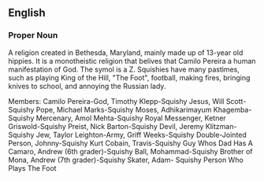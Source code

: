 ==English==
===Proper Noun===
A religion created in Bethesda, Maryland, mainly made up of 13-year old hippies. It is a monotheistic religion that belives that Camilo Pereira a human manifestation of God. The symol is a Z. Squishies have many pastimes, such as playing King of the Hill, "The Foot", football, making fires, bringing knives to school, and annoying the Russian lady.

Members:
Camilo Pereira-God,
Timothy Klepp-Squishy Jesus,
Will Scott-Squishy Pope,
Michael Marks-Squishy Moses,
Adhikarimayum Khagemba-Squishy Mercenary,
Amol Mehta-Squishy Royal Messenger,
Ketner Griswold-Squishy Preist,
Nick Barton-Squishy Devil,
Jeremy Klitzman-Squishy Jew,
Taylor Leighton-Army,
Griff Weeks-Squishy Double-Jointed Person,
Johnny-Squishy Kurt Cobain,
Travis-Squishy Guy Whos Dad Has A Camaro,
Andrew (6th grader)-Squishy Ball,
Mohammad-Squishy Brother of Mona,
Andrew (7th grader)-Squishy Skater,
Adam- Squishy Person Who Plays The Foot